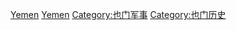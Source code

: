 [[Category:亚洲各国战争|Yemen]]
[[Category:各國戰爭|Yemen]]
[[Category:也门军事|Category:也门军事]]
[[Category:也门历史|Category:也门历史]]